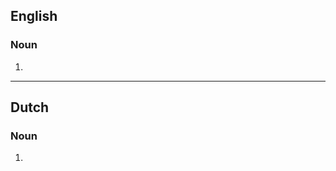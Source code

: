 ==English==

===Noun===
{{head|en|noun plural form}}

# {{plural of|escadrille|lang=en}}

----

==Dutch==

===Noun===
{{head|nl|noun plural form}}

# {{nl-noun form of|pl|escadrille}}